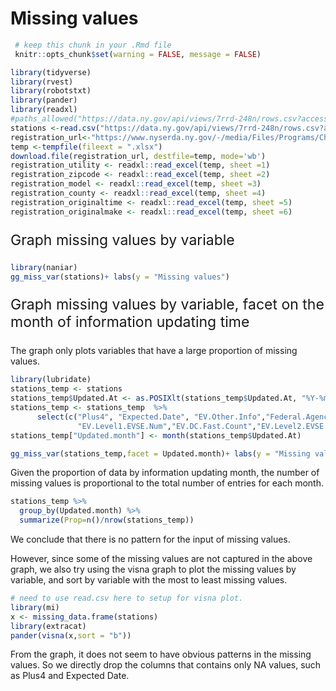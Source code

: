 # Missing values
```r
 # keep this chunk in your .Rmd file
 knitr::opts_chunk$set(warning = FALSE, message = FALSE)
```


```r
library(tidyverse)
library(rvest)
library(robotstxt)
library(pander)
library(readxl)
#paths_allowed("https://data.ny.gov/api/views/7rrd-248n/rows.csv?accessType=DOWNLOAD&sorting=true")
stations <-read.csv("https://data.ny.gov/api/views/7rrd-248n/rows.csv?accessType=DOWNLOAD&sorting=true")
registration_url<-"https://www.nyserda.ny.gov/-/media/Files/Programs/ChargeNY/EV-Registration-Tables.xlsx"
temp <-tempfile(fileext = ".xlsx")
download.file(registration_url, destfile=temp, mode='wb')
registration_utility <- readxl::read_excel(temp, sheet =1)
registration_zipcode <- readxl::read_excel(temp, sheet =2)
registration_model <- readxl::read_excel(temp, sheet =3)
registration_county <- readxl::read_excel(temp, sheet =4)
registration_originaltime <- readxl::read_excel(temp, sheet =5)
registration_originalmake <- readxl::read_excel(temp, sheet =6)
```

<p style="font-size:23px;"> Graph missing values by variable </p>

```r
library(naniar)
gg_miss_var(stations)+ labs(y = "Missing values")
```


<p style="font-size:23px;"> Graph missing values by variable, facet on the month of information updating time</p>
The graph only plots variables that have a large proportion of missing values.
```r
library(lubridate)
stations_temp <- stations
stations_temp$Updated.At <- as.POSIXlt(stations_temp$Updated.At, "%Y-%m-%d %H:%M:%S")
stations_temp <- stations_temp  %>%
      select(c("Plus4", "Expected.Date", "EV.Other.Info","Federal.Agency.ID",
               "EV.Level1.EVSE.Num","EV.DC.Fast.Count","EV.Level2.EVSE.Num","Updated.At"))
stations_temp["Updated.month"] <- month(stations_temp$Updated.At)

gg_miss_var(stations_temp,facet = Updated.month)+ labs(y = "Missing values by updating month")
```

Given the proportion of data by information updating month, the number of missing values is proportional to the total number of entries for each month.
```r
stations_temp %>%
  group_by(Updated.month) %>%
  summarize(Prop=n()/nrow(stations_temp))
```
We conclude that there is no pattern for the input of missing values.


However, since some of the missing values are not captured in the above graph, we also try using the visna graph to plot the missing values by variable, and sort by variable with the most to least missing values. 


```r
# need to use read.csv here to setup for visna plot.
library(mi)
x <- missing_data.frame(stations)
library(extracat)
pander(visna(x,sort = "b"))
```

From the graph, it does not seem to have obvious patterns in the missing values. So we directly drop the columns that contains only NA values, such as Plus4 and Expected Date.



